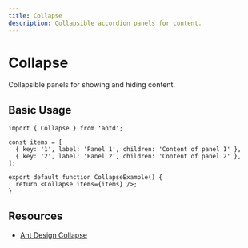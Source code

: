 ```yaml
---
title: Collapse
description: Collapsible accordion panels for content.
---
```


# Collapse

Collapsible panels for showing and hiding content.

## Basic Usage

```tsx
import { Collapse } from 'antd';

const items = [
  { key: '1', label: 'Panel 1', children: 'Content of panel 1' },
  { key: '2', label: 'Panel 2', children: 'Content of panel 2' },
];

export default function CollapseExample() {
  return <Collapse items={items} />;
}
```

## Resources

- [Ant Design Collapse](https://ant.design/components/collapse)
